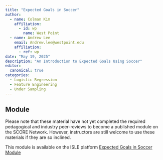 ```yaml
---
title: "Expected Goals in Soccer"
author:
  - name: Colman Kim
    affiliation:
      - id: wp
        name: West Point
  - name: Andrew Lee
    email: Andrew.lee@westpoint.edu
    affiliation:
      - ref: wp
date: "May 19, 2025"
description: "An Introduction to Expected Goals Using Soccer"
editor: 
  canonical: true
categories:
  - Logistic Regression 
  - Feature Engineering
  - Under Sampling
---
```


## Module

Please note that these material have not yet completed the required pedagogical and industry peer-reviews to become a published module on the SCORE Network. However, instructors are still welcome to use these materials if they are so inclined.


This module is available on the ISLE platform [Expected Goals in Soccer Module](https://isle.stat.cmu.edu/SCORE/Soccer_Expected_Goals_CKim/)

<!-- ### Introduction -->

<!-- #### The NBA Draft -->

<!-- Each year, the National Basketball Association (NBA) holds a [draft](https://www.bbc.co.uk/newsround/65997816){target="_blank"}, where prospective basketball players are able to be chosen to join one of the 30 professional teams across the United States and Canada. -->

<!-- In order to be eligible for the draft, a player must be at least 19 years old and out of high school for at least one year. Prior to 2006, this rule was not in effect, and players could be drafted during/right out of high school. -->

<!-- The draft is comprised of 60 players and takes place over two rounds of 30 selections. Teams pick players in an order based on performance from the previous season, with teams that performed poorly getting earlier picks in order to create a seemingly more level playing field. It's important to note that there weren't always 30 players selected in each round, the number made its way up to 30 as more teams were added into the NBA. -->

<!-- #### Playing Basketball -->

<!-- The goal in basketball is to score as many points as possible by throwing the ball through the other team's hoop. -->

<!-- In the middle of [the court](https://en.wikipedia.org/wiki/Basketball_court){target="_blank"} there is a half-court line that divides the two sides. On both sides, surrounding the hoops, there is an arch called the three-point line. Within the three-point line stands the free-throw line, where a player would shoot from should there be a foul called. -->

<!-- **Scoring** -->

<!-- Players can shoot towards the hoop from any point on the court. A different number of points is awarded based on where the player is standing when they release the ball. The three shots are explained below. -->

<!-- -   Field Goal: Worth 2 points, scored by shooting within the three point line -->
<!-- -   Three Pointer: Worth 3 points, scored by shooting outside the three point line. -->
<!-- -   Free Throw: Worth one point, taken from the free throw line after a foul. -->

<!-- A rebound is when a player from the team that is on defense obtains the ball after the other team takes a shot attempt at the hoop. At the end of the game, which is played in four twelve-minute quarters, the team with the most points wins. -->

<!-- ::: {.callout-note collapse="true" title="Learning Objectives" appearance="minimal"} -->
<!-- By the end of this activity, you will: -->

<!-- 1.  Further understand the different components of a one-way ANOVA test and how to solve for them. -->

<!-- 2.  Be able to explain the significance of the F-statistic and the implications it has on the result of the ANOVA test -->

<!-- 3.  Become proficient in ability to interpret the results of an ANOVA test in context and apply it to real world examples. -->
<!-- ::: -->

<!-- ::: {.callout-note collapse="true" title="Methods" appearance="minimal"} -->
<!-- Students should have prior knowledge of conducting one-way analysis of variance tests and the implications. Students should be able to explain the different components of an ANOVA table as well as familiarity with the formulas necessary to complete the table. -->
<!-- ::: -->

<!-- ::: {.callout-note collapse="true" title="Technology Requirements" appearance="minimal"} -->
<!-- No explicit technology is necessary, although a calculator is recommended. -->
<!-- ::: -->

<!-- ### Data -->

<!-- The `nba_draft` data set includes data from players that were selected in the NBA drafts between the years 1990-2021. Each row represents a different player and statistics from their respective careers in the NBA, some of which are still ongoing. -->

<!-- <details> -->

<!-- <summary><b>Variable Descriptions</b></summary> -->

<!-- | Variable          | Description                                                                                                          | -->
<!-- |-------------------|----------------------------------------------------------------------------------------------------------------------| -->
<!-- | draft_pick        | The pick number a player was selected in the NBA draft                                                               | -->
<!-- | team              | The NBA team that drafted the player                                                                                 | -->
<!-- | player_name       | The name of the player selected                                                                                      | -->
<!-- | college           | The college the player attended (NA for those drafted out of high school, G-League team for international prospects) | -->
<!-- | years_played      | Number of years spent in the NBA                                                                                     | -->
<!-- | games_played      | Games played in the NBA                                                                                              | -->
<!-- | total_mins_played | Total minutes played in the NBA                                                                                      | -->
<!-- | total_pts         | Total points scored in the NBA                                                                                       | -->
<!-- | total_rebounds    | Total rebounds grabbed in the NBA                                                                                    | -->
<!-- | total_assists     | Total assists recorded in the NBA                                                                                    | -->
<!-- | fg_percent        | The percent of field goal shots made by the player in the NBA                                                        | -->
<!-- | three_pt_percent  | The percent of three-point shots made by the player in the NBA                                                       | -->
<!-- | ft_percent        | The percent of free throws made by the player in the NBA                                                             | -->
<!-- | draft_year        | Year the player was drafted                                                                                          | -->
<!-- | mins_per_game     | Average number of minutes played per game for career in the NBA                                                      | -->
<!-- | pts_per_game      | Average number of points scored per game for career in the NBA                                                       | -->
<!-- | rebounds_per_game | Average number of rebounds per game for career in the NBA                                                            | -->
<!-- | assists_per_game  | Average number of assists per game for career in the NBA                                                             | -->
<!-- | round_picked      | Indicates the round the player was selected (either round 1 or round 2)                                              | -->
<!-- | pick_in_round     | Indicates the order in which players were selected in that round                                                     | -->

<!-- </details> -->

<!-- Download [nba_draft.csv](nba_draft.csv){target="_blank"} -->

<!-- #### Data Source -->

<!-- This data is sourced from [Kaggle](https://www.kaggle.com/datasets/benwieland/nba-draft-data){target="_blank"}, and contains statistics from players selected in the NBA draft, as well as further on in their careers. -->

<!-- ### Materials -->

<!-- [Class handout](nba_draft_worksheet_word.docx) -->

<!-- [Class handout - with solutions](nba_draft_worksheet_word_SOLUTIONS.docx) -->

<!-- ::: {.callout-note collapse="true" title="Conclusion" appearance="minimal"} -->
<!-- Upon conclusion of this module, students will discover that there does seem to be a significant difference between the average number of minutes played based on which group a player was selected in the NBA draft. This learning module offers a valuable opportunity to explore each component of a one-way ANOVA test and how they affect the overall result. -->

